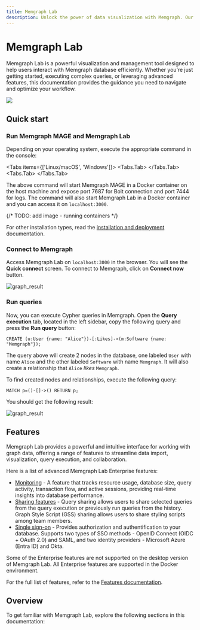 ---
title: Memgraph Lab
description: Unlock the power of data visualization with Memgraph. Our documentation page provides detailed instructions on how to visualize your graph data, enabling you to gain valuable insights and make informed decisions
---


# Memgraph Lab

Memgraph Lab is a powerful visualization and management tool designed to help
users interact with Memgraph database efficiently. Whether you’re just getting
started, executing complex queries, or leveraging advanced features, this
documentation provides the guidance you need to navigate and optimize your
workflow. 

![](/pages/data-visualization/lab-overview.png)

## Quick start

<Steps>

<h3 className="custom-header">Run Memgraph MAGE and Memgraph Lab</h3>

Depending on your operating system, execute the appropriate command in the console:

<Tabs items={['Linux/macOS', 'Windows']}>
<Tabs.Tab>
<CodeSnippet code="curl https://install.memgraph.com | sh" page="getting-started" os="linux/macOS"/>
</Tabs.Tab>
<Tabs.Tab>
<CodeSnippet code="iwr https://windows.memgraph.com | iex" page="getting-started" os="windows"/>
</Tabs.Tab>
</Tabs>

The above command will start Memgraph MAGE in a Docker container on the host
machine and expose port 7687 for Bolt connection and port 7444 for logs. The
command will also start Memgraph Lab in a Docker container and you can access it
on `localhost:3000`. 

{/* TODO: add image - running containers */}

For other installation types, read the [installation and
deployment](/memgraph-lab/getting-started/installation-and-deployment)
documentation. 

<h3 className="custom-header">Connect to Memgraph</h3>

Access Memgraph Lab on `localhost:3000` in the browser. You will see the **Quick
connect** screen. To connect to Memgraph, click on **Connect now** button.

![graph_result](/pages/data-visualization/quick-connect.png)

<h3 className="custom-header">Run queries</h3>

Now, you can execute Cypher queries in Memgraph. Open the **Query execution**
tab, located in the left sidebar, copy the following query and press the **Run
query** button:

```cypher
CREATE (u:User {name: "Alice"})-[:Likes]->(m:Software {name: "Memgraph"});
```

The query above will create 2 nodes in the database, one labeled `User` with
name `Alice` and the other labeled `Software` with name `Memgraph`. It will also
create a relationship that `Alice` _likes_ `Memgraph`.

To find created nodes and relationships, execute the following query:

```cypher
MATCH p=()-[]->() RETURN p;
```

You should get the following result:

![graph_result](/pages/data-visualization/lab-graph.png)

</Steps>

## Features

Memgraph Lab provides a powerful and intuitive interface for working with graph
data, offering a range of features to streamline data import, visualization,
query execution, and collaboration.

Here is a list of advanced Memgraph Lab Enterprise features:

- [Monitoring](/memgraph-lab/features/monitoring) - A feature that tracks resource usage, database size, query
  activity, transaction flow, and active sessions, providing real-time insights
  into database performance.
- [Sharing features](/memgraph-lab/features/sharing-features) - Query sharing allows users to share selected queries from
  the query execution or previously run queries from the history. Graph Style
  Script (GSS) sharing allows users to share styling scripts among team members.
- [Single sign-on](/memgraph-lab/features/single-sign-on) - Provides authorization and authentification to your database.
  Supports two types of SSO methods - OpenID Connect (OIDC + OAuth 2.0) and
  SAML, and two identity providers - Microsoft Azure (Entra ID) and Okta. 

<Callout type="warning">
Some of the Enterprise features are not supported on the desktop version of
Memgraph Lab. All Enterprise features are supported in the Docker environment.
</Callout>

For the full list of features, refer to the [Features documentation](/memgraph-lab/features).

## Overview

To get familiar with Memgraph Lab, explore the following sections in this
documentation:

<LabOverview/>

<CommunityLinks/>